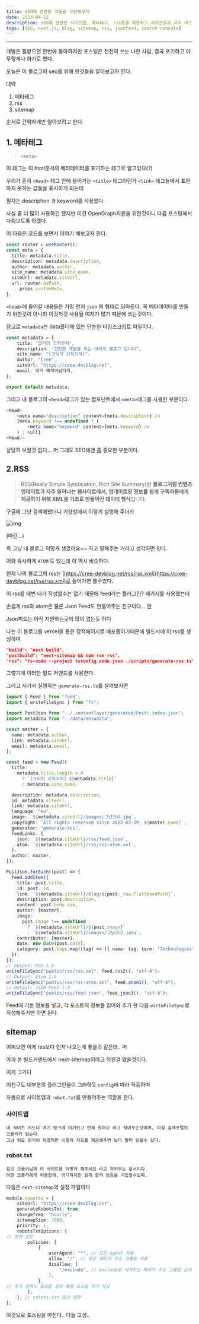 ```yaml
---
title: SEO에 관련된 것들을 구현해보자
date: 2023-04-12
description: seo에 관련된 사이트맵, 메타테그, rss등을 적용하고 서치콘솔과 서치 어드바이저에 등록해보자
tags: [SEO, next.js, blog, sitemap, rss, jsonfeed, search console]
---
```


---

개발은 필받으면 한번에 몰아하지만 포스팅은 천천히 쓰는 나란 사람, 결국 포기하고 아무렇게나 하기로 했다.

오늘은 이 블로그의 seo를 위해 한것들을 알아보고자 한다.

대략

1. 메타테그
2. rss
3. sitemap

순서로 간략하게만 알아보려고 한다.

## 1. 메타테그

> `<meta>`

이 테그는 이 html문서의 메타데이터를 표기하는 테그로 알고있다(?)

우리가 흔히 `<head>` 테그 안에 들어가는 `<title>` 테그라던가 `<link>` 테그들에서 표현하지 못하는 값들을 표시하게 되는데

필자는 description 과 keyword를 사용했다.

사실 좀 더 많이 사용하긴 했지만 이건 OpenGraph지원을 위한것이니 다음 포스팅에서 다뤄보도록 하겠다.

이 다음은 코드를 보면서 이야기 해보고자 한다.

```typescript
const router = useRouter();
const meta = {
  title: metadata.title,
  description: metadata.description,
  author: metadata.author,
  site_name: metadata.site_name,
  siteUrl: metadata.siteUrl,
  url: router.asPath,
  ...props.customMeta,
};
```

`<head>`에 들어갈 내용들은 가장 먼저 `json` 의 형태로 담아둔다.
꼭 메타데이터를 만들기 위한것이 아니라 이것저것 사용될 여지가 많기 때문에 쓰는것이다.

참고로 `metadata`는 data폴더에 있는 단순한 타입스크립트 파일이다.

```Typescript
const metadata = {
	title: "크리의 끄적끄적",
	description: "간단한 개발을 하는 크리의 블로그 입니다",
	site_name: "[크리의 끄적끄적]",
	author: "Cree",
	siteUrl: "https://cree-devblog.net",
	email: 이거 왜적어놨더라,
};

export default metadata;
```

그리고 내 블로그의 `<head>`테그가 있는 컴포넌트에서 `<meta>`테그를 사용한 부분이다.

```Typescript
<Head>
	<meta name="description" content={meta.description} />
	{meta.keyword !== undefined ? (
		<meta name="keyword" content={meta.keyword} />
	) : null}
<Head/>
```

상당히 보잘것 없다... 머 그래도 SEO에겐 좀 중요한 부분이다.

## 2.RSS

> RSS(Really Simple Syndication, Rich Site Summary)란 **블로그처럼 컨텐츠 업데이트가 자주 일어나는 웹사이트에서, 업데이트된 정보를 쉽게 구독자들에게 제공하기 위해 XML을 기초로 만들어진 데이터 형식**입니다.

구글에 그냥 검색해봤더니 기상청에서 이렇게 설명해 주더라

![img](/postImages/2023_04_12_1st.png)

(따란...)

즉 그냥 내 블로그 이렇게 생겼어요~~ 하고 말해주는 거라고 생각하면 된다.

이와 유사하게 `ATOM` 도 있는데 이 역시 비슷하다.

현제 나의 블로그의 rss는 [https://cree-devblog.net/rss/rss.xml](https://cree-devblog.net/rss/rss.xml)로 들어가면 볼수있다.

이 rss를 매번 내가 작성할수는 없기 때문에 feed라는 플러그인? 페키지를 사용했는데

손쉽게 rss와 atom은 물론 Json Feed도 만들어주는 친구이다... 만

Json피드는 아직 지원하는곳이 많이 없는듯 하다

나는 이 블로그를 vercel을 통한 정적페이지로 배포중이기때문에 빌드시에 이 rss를 생성하며

```json
"build": "next build",
"postbuild": "next-sitemap && npm run rss",
"rss": "ts-node --project tsconfig.node.json ./scripts/generate-rss.ts"
```

그렇기에 이러한 빌드 커멘드를 사용한다.

그리고 저기서 실행하는 `generate-rss.ts`를 살펴보자면

```typescript
import { Feed } from "feed";
import { writeFileSync } from "fs";

import PostJson from "../.contentlayer/generated/Post/_index.json";
import metadata from "../data/metadata";

const master = {
  name: metadata.author,
  link: metadata.siteUrl,
  email: metadata.email,
};

const feed = new Feed({
  title:
    metadata.title.length > 0
      ? `[크리의 끄적끄적] ${metadata.title}`
      : metadata.site_name,

  description: metadata.description,
  id: metadata.siteUrl,
  link: metadata.siteUrl,
  language: "ko",
  image: `${metadata.siteUrl}/images/그냥크리.jpg`,
  copyright: `All rights reserved since 2023-03-29, ${master.name}`,
  generator: "generate-rss",
  feedLinks: {
    json: `${metadata.siteUrl}/rss/feed.json`,
    atom: `${metadata.siteUrl}/rss/rss-atom.xml`,
  },
  author: master,
});

PostJson.forEach((post) => {
  feed.addItem({
    title: post.title,
    id: post._id,
    link: `${metadata.siteUrl}/blog/${post._raw.flattenedPath}`,
    description: post.description,
    content: post.body.raw,
    author: [master],
    image:
      post.image !== undefined
        ? `${metadata.siteUrl}/${post.image}`
        : `${metadata.siteUrl}/images/그냥크리.jpeg`,
    contributor: [master],
    date: new Date(post.date),
    category: post.tags.map((tag) => ({ name: tag, term: "Technologies" })),
  });
});
// Output: RSS 2.0
writeFileSync("public/rss/rss.xml", feed.rss2(), "utf-8");
// Output: Atom 1.0
writeFileSync("public/rss/rss-atom.xml", feed.atom1(), "utf-8");
// Output: JSON Feed 1.0
writeFileSync("public/rss/feed.json", feed.json1(), "utf-8");
```

Feed에 기본 정보를 넣고, 각 포스트의 정보를 읽어와 추가 한 다음 `wirteFileSync`로 작성해주기만 하면 된다.

## sitemap

어찌보면 이게 rss보다 먼저 나오는게 좋을것 같은데.. 머

아까 본 빌드커멘드에서 next-sitemap이라고 적힌걸 봤을것이다.

이게 그거다

이친구도 대부분의 플러그인들이 그러하듯 `config`에 따라 작동하며

자동으로 사이트맵과 `robot.txt`를 만들어주는 역할을 한다.

### 사이트맵

    내 사이트 지도다 여기 링크에 이거있고 언제 왔어요 라고 적어두는것이며, 이걸 검색포털의 크롤러가 읽는다.
    그냥 둬도 읽기야 하겠지만 이렇게 지도를 제공해주면 보다 빨리 읽을수 있다.

### robot.txt

    킹갓 크롤러님께 이 사이트를 어떻게 해주세요 라고 적어두는 문서이다.
    어떤 크롤러에게 허용할까, 어디까지만 읽게 할까 등등을 기입할수있따.

다음은 `next-sitemap`의 설정 파일이다

```Typescript
module.exports = {
	siteUrl: "https://cree-devblog.net",
	generateRobotsTxt: true,
	changefreq: "hourly",
	sitemapSize: 7000,
	priority: 1,
	robotsTxtOptions: {
// 정책 설정
		policies: [
			{
				userAgent: "*", // 모든 agent 허용
				allow: "/", // 모든 페이지 주소 크롤링 허용
				disallow: [
					"/exclude", // exclude로 시작하는 페이지 주소 크롤링 금지
				],
			},
// 추가 정책이 필요할 경우 배열 요소로 추가 작성
		],
	}, // robots.txt 옵션 설정
};
```

이것으로 포스팅을 마친다.. 다들 고생..
